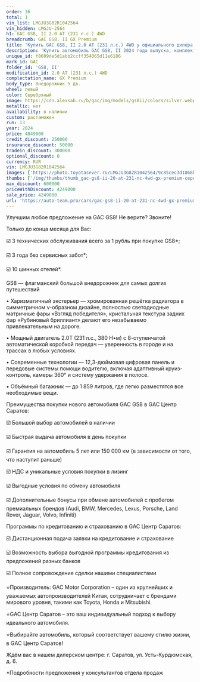 ```yaml
---
order: 36
total: 1
vin_list: LMGJU3G82R1042564
vin_hidden: LMGJU-2564
h1: GAC GS8, II 2.0 AT (231 л.с.) 4WD
breadcrumb: GAC GS8, II GX Premium
title: 'Купить GAC GS8, II 2.0 AT (231 л.с.) 4WD у официального дилера в Балаково'
description: 'Купить автомобиль GAC GS8, II 2024 года выпуска, комплектация GX Premium, цвет - Серебряный, двигатель - 2.0 AT (231 л.с.) 4WD у официального дилера в г. Балаково. Стоимость данного автомобиля GAC GS8, II – 4249000'
unique_id: f8609de5d1abb2ccff354065d11e6186
mark_id: GAC
folder_id: 'GS8, II'
modification_id: 2.0 AT (231 л.с.) 4WD
complectation_name: GX Premium
body_type: Внедорожник 5 дв.
wheel: левый
color: Серебряный
image: https://cdn.alexsab.ru/b/gac/img/models/gs8ii/colors/silver.webp
metallic: нет
availability: в наличии
custom: растаможен
run: 13
year: 2024
price: 4849000
credit_discount: 250000
insurance_discount: 50000
tradein_discount: 300000
optional_discount: 0
currency: RUR
vin: LMGJU3G82R1042564
images: ['https://photo.toyotasever.ru/LMGJU3G82R1042564/9c85cec3d1868b34dba9cefa65dc4d32.jpg', 'https://photo.toyotasever.ru/LMGJU3G82R1042564/5e8ca480cc4da6808097ebc2f7cb8684.jpeg', 'https://photo.toyotasever.ru/LMGJU3G82R1042564/3c55b13e80b9ca29906564b2f257895f.jpeg', 'https://photo.toyotasever.ru/LMGJU3G82R1042564/a37a306028c29b7a84851bc5aa8fc1c5.jpeg', 'https://photo.toyotasever.ru/LMGJU3G82R1042564/f77cc047eb2b686e8c8af49f31b6abb1.jpeg', 'https://photo.toyotasever.ru/LMGJU3G82R1042564/0c88e676ffeef53913a48ba77a4666a6.jpeg', 'https://photo.toyotasever.ru/LMGJU3G82R1042564/c4fa84c8a3db293ca6e21c841858a62d.jpeg', 'https://photo.toyotasever.ru/LMGJU3G82R1042564/c8661b1812477a7cfb739f2c5d0f126c.jpeg', 'https://photo.toyotasever.ru/LMGJU3G82R1042564/118a1f75f944c31bd564f48edd954b8f.jpeg', 'https://photo.toyotasever.ru/LMGJU3G82R1042564/d2fa8a891b1ed2fa1f40bdfd4384ffaa.jpeg', 'https://photo.toyotasever.ru/LMGJU3G82R1042564/04249341670317e909594423bceb0306.jpeg', 'https://photo.toyotasever.ru/LMGJU3G82R1042564/c56969cb64293989d69fc17b39070153.jpeg', 'https://photo.toyotasever.ru/LMGJU3G82R1042564/3fb3b3f296b3263b49582470e3ac8428.jpeg', 'https://photo.toyotasever.ru/LMGJU3G82R1042564/a9b20a18a520aeb71926177e9975d6df.jpeg', 'https://photo.toyotasever.ru/LMGJU3G82R1042564/6b7545062c0c0af2c84448ac221698f7.jpeg', 'https://photo.toyotasever.ru/LMGJU3G82R1042564/d8877ed8e6b8b8216460cf39cf9b16d4.jpeg', 'https://photo.toyotasever.ru/LMGJU3G82R1042564/b8cd87bd06465e44b5d9cae7f0c8d14b.jpeg', 'https://photo.toyotasever.ru/LMGJU3G82R1042564/b263becdeb9c59ae823c4ff2b7b3630e.jpeg', 'https://photo.toyotasever.ru/LMGJU3G82R1042564/52b07b25829ebccdc96b6cb320d2b49e.jpeg', 'https://photo.toyotasever.ru/LMGJU3G82R1042564/6cd1cd93f5c3f1e188a7238a1419c5c7.jpeg', 'https://photo.toyotasever.ru/LMGJU3G82R1042564/122a256f5e840da23fec5357e952f0b5.jpeg', 'https://photo.toyotasever.ru/LMGJU3G82R1042564/7e643ed91fc14dcd2fbf0bf964ff92b4.jpeg', 'https://photo.toyotasever.ru/LMGJU3G82R1042564/624618fc98782af400c5eac73fd3b58c.jpeg', 'https://photo.toyotasever.ru/LMGJU3G82R1042564/07066a53317fc5171abdb8d6d29e2f5d.jpeg', 'https://photo.toyotasever.ru/LMGJU3G82R1042564/004e7dbcfb41f7111097c3131e3c59c5.jpeg', 'https://photo.toyotasever.ru/LMGJU3G82R1042564/1645f112e23f67182cc406027d3b3f31.jpeg']
thumbs: ['/img/thumbs/thumb_gac-gs8-ii-20-at-231-лс-4wd-gx-premium-серебряный-2024_c4d32_0.webp', '/img/thumbs/thumb_gac-gs8-ii-20-at-231-лс-4wd-gx-premium-серебряный-2024_b8684_1.webp', '/img/thumbs/thumb_gac-gs8-ii-20-at-231-лс-4wd-gx-premium-серебряный-2024_7895f_2.webp', '/img/thumbs/thumb_gac-gs8-ii-20-at-231-лс-4wd-gx-premium-серебряный-2024_fc1c5_3.webp', '/img/thumbs/thumb_gac-gs8-ii-20-at-231-лс-4wd-gx-premium-серебряный-2024_6abb1_4.webp']
max_discount: 600000
priceWithDiscount: 4249000
sale_price: 4249000
url: 'https://auto-team.pro/cars/gac-gs8-ii-20-at-231-лс-4wd-gx-premium-серебряный-2024/'
---
```

<p>
 Улучшим любое предложение на GAC GS8! Не верите? Звоните!
</p>
<p>
</p>
<p>
 Только до конца месяца для Вас:
</p>
<p>
</p>
<p>
 ☑️ 3 технических обслуживания всего за 1 рубль при покупке GS8*;
</p>
<p>
 ☑️ 3 года без сервисных забот*;
</p>
<p>
 ☑️ 10 шинных отелей*.
</p>
<p>
</p>
<p>
 GS8  —  флагманский большой внедорожник для самых долгих путешествий
</p>
<p>
</p>
<p>
 • Харизматичный экстерьер — хромированная решётка радиатора в симметричном v-образном дизайне, полностью светодиодные матричные фары «Взгляд победителя», кристальная текстура задних фар «Рубиновый бриллиант» делают его незабываемо привлекательным на дороге.
</p>
<p>
</p>
<p>
 • Мощный двигатель 2.0T (231 л.с., 380 Н•м) с 8-ступенчатой автоматической коробкой передач — уверенность в городе и на трассах в любых условиях.
</p>
<p>
</p>
<p>
 • Современные технологии — 12,3-дюймовая цифровая панель и передовые системы помощи водителю, включая адаптивный круиз-контроль, камеры 360° и систему удержания в полосе.
</p>
<p>
</p>
<p>
 • Объёмный багажник  — до 1 859 литров, где легко разместятся все необходимые вещи.
</p>
<p>
</p>
<p>
 Преимущества покупки нового автомобиля GAC GS8 в GАС Центр Саратов:
</p>
<p>
 ☑️ Большой выбор автомобилей в наличии
</p>
<p>
 ☑️ Быстрая выдача автомобиля в день покупки
</p>
<p>
 ☑️ Гарантия на автомобиль 5 лет или 150 000 км (в зависимости от того, что наступит раньше)
</p>
<p>
 ☑️ НДС и уникальные условия покупки в лизинг
</p>
<p>
 ☑️ Выгодные условия по обмену автомобиля
</p>
<p>
 ☑️ Дополнительные бонусы при обмене автомобилей с пробегом премиальных брендов (Audi, BMW, Mercedes, Lexus, Porsche, Land Rover, Jaguar, Volvo, Infiniti)
</p>
<p>
</p>
<p>
 Программы по кредитованию и страхованию в GАС Центр Саратов:
</p>
<p>
 ☑️ Дистанционная подача заявки на кредитование и страхование
</p>
<p>
 ☑️ Возможность выбора выгодной программы кредитования из предложений разных банков
</p>
<p>
 ☑️ Полное сопровождение сделки нашими специалистами
</p>
<p>
</p>
<p>
 ⭐️Производитель: GAC Motor Corporation – один из крупнейших и уважаемых автопроизводителей Китая, сотрудничает с брендами мирового уровня, такими как Toyota, Honda и Mitsubishi.
</p>
<p>
 ⭐️GАС Центр Саратов – это ваш индивидуальный подход к выбору идеального автомобиля.
</p>
<p>
 ⭐️Выбирайте автомобиль, который соответствует вашему стилю жизни, в GАС Центр Саратов!
</p>
<p>
</p>
<p>
 Ждём вас в нашем дилерском центре: г. Саратов, ул. Усть-Курдюмская, д. 6.
</p>
<p>
</p>
<p>
 *Подробности предложения у консультантов отдела продаж
</p>
